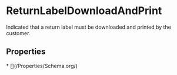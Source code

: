 # ReturnLabelDownloadAndPrint

Indicated that a return label must be downloaded and printed by the customer.

## Properties

<Grid>
* [](/Properties/Schema.org/)

</Grid>

